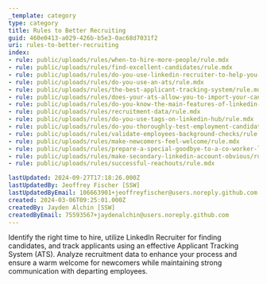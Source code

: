 ```yaml
---
_template: category
type: category
title: Rules to Better Recruiting
guid: 460e0413-a029-426b-b5e3-0ac68d7031f2
uri: rules-to-better-recruiting
index:
- rule: public/uploads/rules/when-to-hire-more-people/rule.mdx
- rule: public/uploads/rules/find-excellent-candidates/rule.mdx
- rule: public/uploads/rules/do-you-use-linkedin-recruiter-to-help-you-find-more-candidates/rule.mdx
- rule: public/uploads/rules/do-you-use-an-ats/rule.mdx
- rule: public/uploads/rules/the-best-applicant-tracking-system/rule.mdx
- rule: public/uploads/rules/does-your-ats-allow-you-to-import-your-candidates-from-any-source/rule.mdx
- rule: public/uploads/rules/do-you-know-the-main-features-of-linkedin-talent-hub/rule.mdx
- rule: public/uploads/rules/recruitment-data/rule.mdx
- rule: public/uploads/rules/do-you-use-tags-on-linkedin-hub/rule.mdx
- rule: public/uploads/rules/do-you-thoroughly-test-employment-candidates/rule.mdx
- rule: public/uploads/rules/validate-employees-background-checks/rule.mdx
- rule: public/uploads/rules/make-newcomers-feel-welcome/rule.mdx
- rule: public/uploads/rules/prepare-a-special-goodbye-to-a-co-worker-leaving-the-company/rule.mdx
- rule: public/uploads/rules/make-secondary-linkedin-account-obvious/rule.mdx
- rule: public/uploads/rules/successful-reachouts/rule.mdx

lastUpdated: 2024-09-27T17:18:26.000Z
lastUpdatedBy: Jeoffrey Fischer [SSW]
lastUpdatedByEmail: 106663901+jeoffreyfischer@users.noreply.github.com
created: 2024-03-06T09:25:01.000Z
createdBy: Jayden Alchin [SSW]
createdByEmail: 75593567+jaydenalchin@users.noreply.github.com
---
```


Identify the right time to hire, utilize LinkedIn Recruiter for finding candidates, and track applicants using an effective Applicant Tracking System (ATS). Analyze recruitment data to enhance your process and ensure a warm welcome for newcomers while maintaining strong communication with departing employees.
